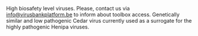 High biosafety level viruses. Please, contact us via <info@virusbankplatform.be> to inform about toolbox access.
Genetically similar and low pathogenic Cedar virus currently used as a surrogate for the highly pathogenic Henipa viruses.
